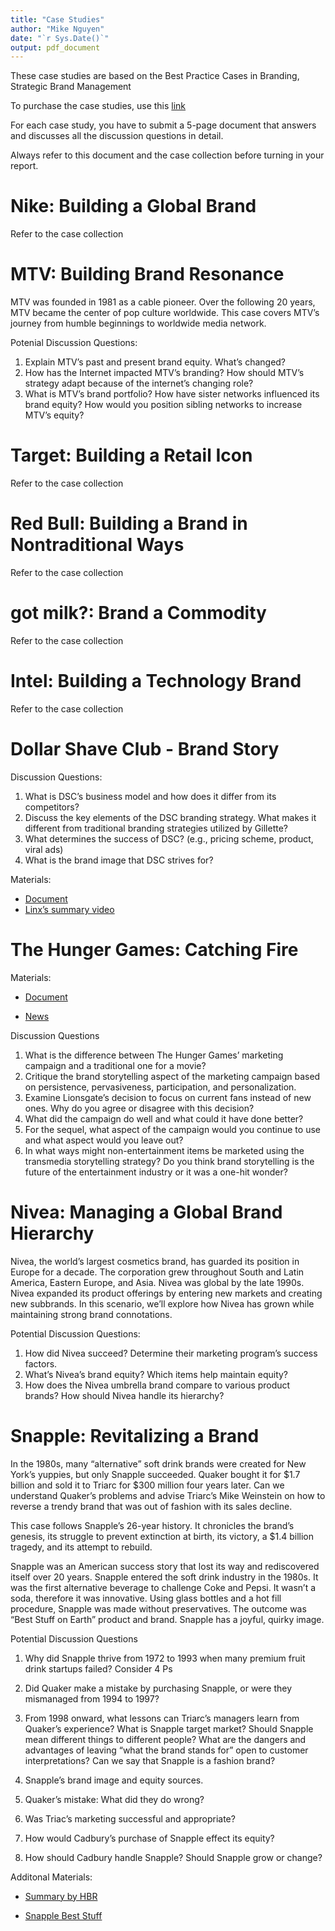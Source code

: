 ```yaml
---
title: "Case Studies"
author: "Mike Nguyen"
date: "`r Sys.Date()`"
output: pdf_document
---
```


These case studies are based on the Best Practice Cases in Branding, Strategic Brand Management

To purchase the case studies, use this [link](https://console.pearsoned.com/enrollment/maumcs)

For each case study, you have to submit a 5-page document that answers and discusses all the discussion questions in detail.

Always refer to this document and the case collection before turning in your report.

# Nike: Building a Global Brand

Refer to the case collection

# MTV: Building Brand Resonance

MTV was founded in 1981 as a cable pioneer. Over the following 20 years, MTV became the center of pop culture worldwide. This case covers MTV's journey from humble beginnings to worldwide media network.

Potenial Discussion Questions:

1.  Explain MTV's past and present brand equity. What's changed?
2.  How has the Internet impacted MTV's branding? How should MTV's strategy adapt because of the internet's changing role?
3.  What is MTV's brand portfolio? How have sister networks influenced its brand equity? How would you position sibling networks to increase MTV's equity?

# Target: Building a Retail Icon

Refer to the case collection

# Red Bull: Building a Brand in Nontraditional Ways

Refer to the case collection

# got milk?: Brand a Commodity

Refer to the case collection

# Intel: Building a Technology Brand

Refer to the case collection

# Dollar Shave Club - Brand Story

Discussion Questions:

1.  What is DSC's business model and how does it differ from its competitors?
2.  Discuss the key elements of the DSC branding strategy. What makes it different from traditional branding strategies utilized by Gillette?
3.  What determines the success of DSC? (e.g., pricing scheme, product, viral ads)
4.  What is the brand image that DSC strives for?

Materials:

-   [Document](https://github.com/mikenguyen13/brand_F22/raw/main/case/Dollar%20Shave%20Club.pdf)
-   [Linx's summary video](https://www.youtube.com/watch?v=QdlZory4hOs)

# The Hunger Games: Catching Fire

Materials:

-   [Document](https://github.com/mikenguyen13/brand_F22/raw/main/case/the-hunger-games-catching-fire-social-media-for-brand-storytelling-case.pdf)

-   [News](https://www.minttwist.com/blog/catching-fire-a-hunger-games-digital-marketing-case-study/)

Discussion Questions

1.  What is the difference between The Hunger Games' marketing campaign and a traditional one for a movie?
2.  Critique the brand storytelling aspect of the marketing campaign based on persistence, pervasiveness, participation, and personalization.
3.  Examine Lionsgate's decision to focus on current fans instead of new ones. Why do you agree or disagree with this decision?
4.  What did the campaign do well and what could it have done better?
5.  For the sequel, what aspect of the campaign would you continue to use and what aspect would you leave out?
6.  In what ways might non-entertainment items be marketed using the transmedia storytelling strategy? Do you think brand storytelling is the future of the entertainment industry or it was a one-hit wonder?

# Nivea: Managing a Global Brand Hierarchy

Nivea, the world's largest cosmetics brand, has guarded its position in Europe for a decade. The corporation grew throughout South and Latin America, Eastern Europe, and Asia. Nivea was global by the late 1990s. Nivea expanded its product offerings by entering new markets and creating new subbrands. In this scenario, we'll explore how Nivea has grown while maintaining strong brand connotations.

Potential Discussion Questions:

1.  How did Nivea succeed? Determine their marketing program's success factors.
2.  What's Nivea's brand equity? Which items help maintain equity?
3.  How does the Nivea umbrella brand compare to various product brands? How should Nivea handle its hierarchy?

# Snapple: Revitalizing a Brand

In the 1980s, many "alternative" soft drink brands were created for New York's yuppies, but only Snapple succeeded. Quaker bought it for \$1.7 billion and sold it to Triarc for \$300 million four years later. Can we understand Quaker's problems and advise Triarc's Mike Weinstein on how to reverse a trendy brand that was out of fashion with its sales decline.

This case follows Snapple's 26-year history. It chronicles the brand's genesis, its struggle to prevent extinction at birth, its victory, a \$1.4 billion tragedy, and its attempt to rebuild.

Snapple was an American success story that lost its way and rediscovered itself over 20 years. Snapple entered the soft drink industry in the 1980s. It was the first alternative beverage to challenge Coke and Pepsi. It wasn't a soda, therefore it was innovative. Using glass bottles and a hot fill procedure, Snapple was made without preservatives. The outcome was "Best Stuff on Earth" product and brand. Snapple has a joyful, quirky image.

Potential Discussion Questions

1.  Why did Snapple thrive from 1972 to 1993 when many premium fruit drink startups failed? Consider 4 Ps

2.  Did Quaker make a mistake by purchasing Snapple, or were they mismanaged from 1994 to 1997?

3.  From 1998 onward, what lessons can Triarc's managers learn from Quaker's experience? What is Snapple target market? Should Snapple mean different things to different people? What are the dangers and advantages of leaving "what the brand stands for" open to customer interpretations? Can we say that Snapple is a fashion brand?

4.  Snapple's brand image and equity sources.

5.  Quaker's mistake: What did they do wrong?

6.  Was Triac's marketing successful and appropriate?

7.  How would Cadbury's purchase of Snapple effect its equity?

8.  How should Cadbury handle Snapple? Should Snapple grow or change?

Additonal Materials:

-   [Summary by HBR](https://hbr.org/2002/01/how-snapple-got-its-juice-back)

-   [Snapple Best Stuff](https://vimeo.com/224722185)
